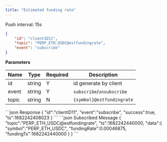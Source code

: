 ```yaml
---
title: "Estimated funding rate"
---
```


Push interval: 15s

```json
{
    "id": "clientID11",
    "topic": "PERP_ETH_USDC@estfundingrate",
    "event": "subscribe"
}
```

**Parameters**

| Name   | Type   | Required | Description                               |
| ------ | ------ | -------- | ----------------------------------------- |
| id     | string | Y        | id generate by client                     |
| event  | string | Y        | `subscribe`/`unsubscribe`                 |
| topic  | string | N        | `{symbol}@estfundingrate`                 |

<RequestExample>
```json Response
{
   "id":"clientID11",
   "event":"subscribe",
   "success":true,
   "ts":1682242408023
}
```
</RequestExample>

<ResponseExample>
```json Subscribed Message
{
   "topic":"PERP_ETH_USDC@estfundingrate",
   "ts":1682242440000,
   "data":{
      "symbol":"PERP_ETH_USDC",
      "fundingRate":0.00046875,
      "fundingTs":1682242440000
   }
}
```
</ResponseExample>